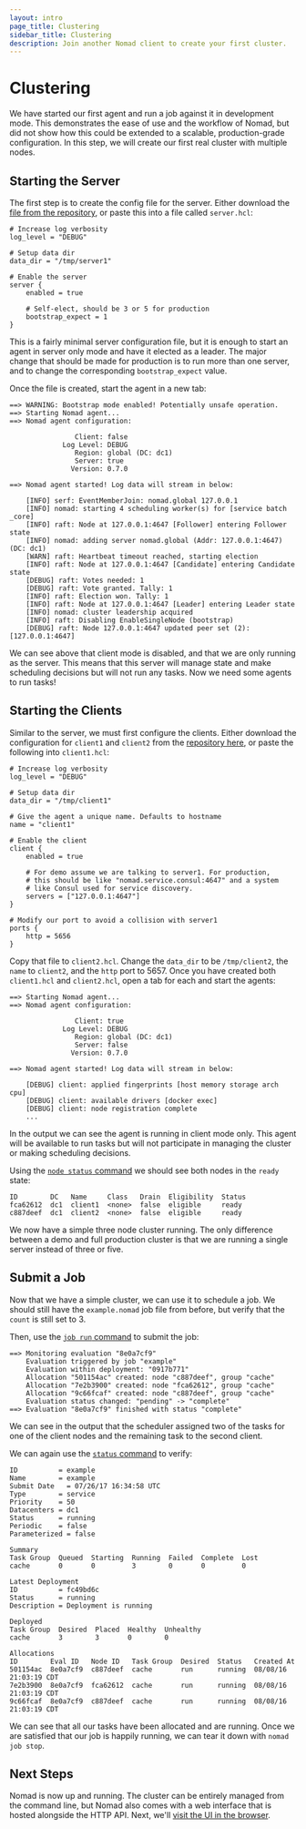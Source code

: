 ```yaml
---
layout: intro
page_title: Clustering
sidebar_title: Clustering
description: Join another Nomad client to create your first cluster.
---
```


# Clustering

We have started our first agent and run a job against it in development mode.
This demonstrates the ease of use and the workflow of Nomad, but did not show how
this could be extended to a scalable, production-grade configuration. In this step,
we will create our first real cluster with multiple nodes.

## Starting the Server

The first step is to create the config file for the server. Either download the
[file from the repository][server.hcl], or paste this into a file called
`server.hcl`:

```hcl
# Increase log verbosity
log_level = "DEBUG"

# Setup data dir
data_dir = "/tmp/server1"

# Enable the server
server {
    enabled = true

    # Self-elect, should be 3 or 5 for production
    bootstrap_expect = 1
}
```

This is a fairly minimal server configuration file, but it
is enough to start an agent in server only mode and have it
elected as a leader. The major change that should be made for
production is to run more than one server, and to change the
corresponding `bootstrap_expect` value.

Once the file is created, start the agent in a new tab:

```shell-sessionnomad agent -config server.hcl
==> WARNING: Bootstrap mode enabled! Potentially unsafe operation.
==> Starting Nomad agent...
==> Nomad agent configuration:

                Client: false
             Log Level: DEBUG
                Region: global (DC: dc1)
                Server: true
               Version: 0.7.0

==> Nomad agent started! Log data will stream in below:

    [INFO] serf: EventMemberJoin: nomad.global 127.0.0.1
    [INFO] nomad: starting 4 scheduling worker(s) for [service batch _core]
    [INFO] raft: Node at 127.0.0.1:4647 [Follower] entering Follower state
    [INFO] nomad: adding server nomad.global (Addr: 127.0.0.1:4647) (DC: dc1)
    [WARN] raft: Heartbeat timeout reached, starting election
    [INFO] raft: Node at 127.0.0.1:4647 [Candidate] entering Candidate state
    [DEBUG] raft: Votes needed: 1
    [DEBUG] raft: Vote granted. Tally: 1
    [INFO] raft: Election won. Tally: 1
    [INFO] raft: Node at 127.0.0.1:4647 [Leader] entering Leader state
    [INFO] nomad: cluster leadership acquired
    [INFO] raft: Disabling EnableSingleNode (bootstrap)
    [DEBUG] raft: Node 127.0.0.1:4647 updated peer set (2): [127.0.0.1:4647]
```

We can see above that client mode is disabled, and that we are
only running as the server. This means that this server will manage
state and make scheduling decisions but will not run any tasks.
Now we need some agents to run tasks!

## Starting the Clients

Similar to the server, we must first configure the clients. Either download
the configuration for `client1` and `client2` from the
[repository here](https://github.com/hashicorp/nomad/tree/master/demo/vagrant), or
paste the following into `client1.hcl`:

```hcl
# Increase log verbosity
log_level = "DEBUG"

# Setup data dir
data_dir = "/tmp/client1"

# Give the agent a unique name. Defaults to hostname
name = "client1"

# Enable the client
client {
    enabled = true

    # For demo assume we are talking to server1. For production,
    # this should be like "nomad.service.consul:4647" and a system
    # like Consul used for service discovery.
    servers = ["127.0.0.1:4647"]
}

# Modify our port to avoid a collision with server1
ports {
    http = 5656
}
```

Copy that file to `client2.hcl`. Change the `data_dir` to be `/tmp/client2`,
the `name` to `client2`, and the `http` port to 5657. Once you have created
both `client1.hcl` and `client2.hcl`, open a tab for each and start the agents:

```shell-sessionsudo nomad agent -config client1.hcl
==> Starting Nomad agent...
==> Nomad agent configuration:

                Client: true
             Log Level: DEBUG
                Region: global (DC: dc1)
                Server: false
               Version: 0.7.0

==> Nomad agent started! Log data will stream in below:

    [DEBUG] client: applied fingerprints [host memory storage arch cpu]
    [DEBUG] client: available drivers [docker exec]
    [DEBUG] client: node registration complete
    ...
```

In the output we can see the agent is running in client mode only.
This agent will be available to run tasks but will not participate
in managing the cluster or making scheduling decisions.

Using the [`node status` command](/docs/commands/node/status)
we should see both nodes in the `ready` state:

```shell-sessionnomad node status
ID        DC   Name     Class   Drain  Eligibility  Status
fca62612  dc1  client1  <none>  false  eligible     ready
c887deef  dc1  client2  <none>  false  eligible     ready
```

We now have a simple three node cluster running. The only difference
between a demo and full production cluster is that we are running a
single server instead of three or five.

## Submit a Job

Now that we have a simple cluster, we can use it to schedule a job.
We should still have the `example.nomad` job file from before, but
verify that the `count` is still set to 3.

Then, use the [`job run` command](/docs/commands/job/run) to submit the job:

```shell-sessionnomad job run example.nomad
==> Monitoring evaluation "8e0a7cf9"
    Evaluation triggered by job "example"
    Evaluation within deployment: "0917b771"
    Allocation "501154ac" created: node "c887deef", group "cache"
    Allocation "7e2b3900" created: node "fca62612", group "cache"
    Allocation "9c66fcaf" created: node "c887deef", group "cache"
    Evaluation status changed: "pending" -> "complete"
==> Evaluation "8e0a7cf9" finished with status "complete"
```

We can see in the output that the scheduler assigned two of the
tasks for one of the client nodes and the remaining task to the
second client.

We can again use the [`status` command](/docs/commands/status) to verify:

```shell-sessionnomad status example
ID          = example
Name        = example
Submit Date   = 07/26/17 16:34:58 UTC
Type        = service
Priority    = 50
Datacenters = dc1
Status      = running
Periodic    = false
Parameterized = false

Summary
Task Group  Queued  Starting  Running  Failed  Complete  Lost
cache       0       0         3        0       0         0

Latest Deployment
ID          = fc49bd6c
Status      = running
Description = Deployment is running

Deployed
Task Group  Desired  Placed  Healthy  Unhealthy
cache       3        3       0        0

Allocations
ID        Eval ID   Node ID   Task Group  Desired  Status   Created At
501154ac  8e0a7cf9  c887deef  cache       run      running  08/08/16 21:03:19 CDT
7e2b3900  8e0a7cf9  fca62612  cache       run      running  08/08/16 21:03:19 CDT
9c66fcaf  8e0a7cf9  c887deef  cache       run      running  08/08/16 21:03:19 CDT
```

We can see that all our tasks have been allocated and are running.
Once we are satisfied that our job is happily running, we can tear
it down with `nomad job stop`.

## Next Steps

Nomad is now up and running. The cluster can be entirely managed from the command line,
but Nomad also comes with a web interface that is hosted alongside the HTTP API.
Next, we'll [visit the UI in the browser](/intro/getting-started/ui).

[server.hcl]: https://raw.githubusercontent.com/hashicorp/nomad/master/demo/vagrant/server.hcl
